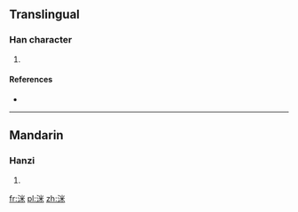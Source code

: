 ==Translingual==

===Han character===
{{Han char|rn=85|rad=水|as=06|sn=9|four=|canj=EFD}}

# {{defn|Han|sort=水06}}

====References====
* {{Han ref|kx=0621.060|dkj=17393|dj=1017.050|hdz=31616.030|uh=6D23|ud=27939}}

----

==Mandarin==

===Hanzi===
{{cmn-hanzi|pin=[[mǐ]] ([[mi3]])|wg=mi<sup>3</sup>}}

# {{defn|lang=cmn|sort=水06}}

[[fr:洣]]
[[pl:洣]]
[[zh:洣]]